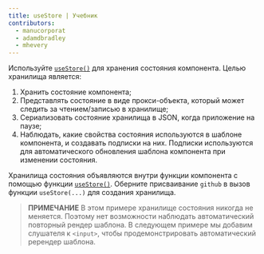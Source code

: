```yaml
---
title: useStore | Учебник
contributors:
  - manucorporat
  - adamdbradley
  - mhevery
---
```


Используйте [`useStore()`](/docs/(qwik)/components/state/index.mdx#usestore) для хранения состояния компонента. Целью хранилища является:

1. Хранить состояние компонента;
2. Представлять состояние в виде прокси-объекта, который может следить за чтением/записью в хранилище;
3. Сериализовать состояние хранилища в JSON, когда приложение на паузе;
4. Наблюдать, какие свойства состояния используются в шаблоне компонента, и создавать подписки на них. Подписки используются для автоматического обновления шаблона компонента при изменении состояния.

Хранилища состояния объявляются внутри функции компонента с помощью функции [`useStore()`](/docs/(qwik)/components/state/index.mdx#usestore). Оберните присваивание `github` в вызов функции `useStore(...)` для создания хранилища.

> **ПРИМЕЧАНИЕ**
> В этом примере хранилище состояния никогда не меняется. Поэтому нет возможности наблюдать автоматический повторный рендер шаблона. В следующем примере мы добавим слушателя к `<input>`, чтобы продемонстрировать автоматический ререндер шаблона.
